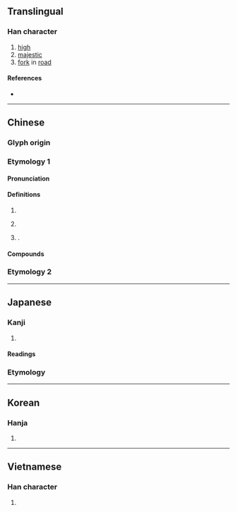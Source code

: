 {{also|歧}}
{{character info}}
==Translingual==

===Han character===
{{Han char|rn=46|rad=山|as=04|sn=7|four=24747|canj=UJE|ids=⿰山支}}

# [[high]]
# [[majestic]]
# [[fork]] in [[road]]

====References====
* {{Han ref|kx=0308.240|dkj=07936|dj=0608.050|hdz=10762.110|uh=5C90|ud=23696|bh=A7C1|bd=42945}}

----

==Chinese==
{{zh-forms}}

===Glyph origin===
{{Han etym}}
{{Han compound|山|支|t1=mountain|c1=s|c2=p|ls=psc}}

===Etymology 1===

====Pronunciation====
{{zh-pron
|m=qí
|c=kei4
|mc=y
|oc=y
|cat=
}}

====Definitions====
{{zh-hanzi}}

# {{zh-used in|岐山}}
# {{n-g|Same as}} {{zh-l|歧}}
# {{surname|zh|nodot=1}}.

====Compounds====
{{zh-der|千岐萬轍|岐伯|岐周|岐婆|岐山|岐山縣|岐嶷|岐路:qílù|岐黃|走岐路|路岐|路岐人|岐頭|石岐|卓岐|黃岐}}

===Etymology 2===
{{zh-see|歧|ss}}

----

==Japanese==

===Kanji===
{{ja-kanji|grade=c|rs=山04}}

# {{rfdef|ja|sort=山04}}

====Readings====
{{ja-readings
|goon=ぎ
|kanon=き
|kun=えだみち
}}

===Etymology===
{{ja-kanjitab|ちまた|yomi=k}}
{{ja-see|ちまた}}

----

==Korean==

===Hanja===
{{ko-hanja|기}}

# {{rfdef|ko|sort=山04}}

----

==Vietnamese==

===Han character===
{{vi-readings|readings=kì|rs=山04}}

# {{rfdef|vi|sort=山04}}
